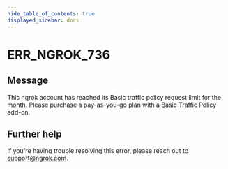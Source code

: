 ```yaml
---
hide_table_of_contents: true
displayed_sidebar: docs
---
```



# ERR_NGROK_736

## Message

This ngrok account has reached its Basic traffic policy request limit for the month. Please purchase a pay-as-you-go plan with a Basic Traffic Policy add-on.

<ErrorDetails error="err_ngrok_736" />

## Further help

If you're having trouble resolving this error, please reach out to [support@ngrok.com](mailto:support@ngrok.com?subject=Help%20with%20ERR_NGROK_736).
